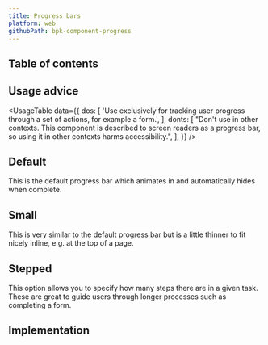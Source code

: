 ```yaml
---
title: Progress bars
platform: web
githubPath: bpk-component-progress
---
```





## Table of contents

## Usage advice

<UsageTable
  data={{
    dos: [
      'Use exclusively for tracking user progress through a set of actions, for example a form.',
    ],
    donts: [
      "Don't use in other contexts. This component is described to screen readers as a progress bar, so using it in other contexts harms accessibility.",
    ],
  }}
/>

## Default

This is the default progress bar which animates in and automatically hides when complete.

<PresentationBlock>
  <DefaultExample />
</PresentationBlock>

## Small

This is very similar to the default progress bar but is a little thinner to fit nicely inline, e.g. at the top of a page.

<PresentationBlock>
  <SmallExample />
</PresentationBlock>

## Stepped

This option allows you to specify how many steps there are in a given task. These are great to guide users through longer processes such as completing a form.

<PresentationBlock>
  <SteppedExample />
</PresentationBlock>

## Implementation

<Readme />
